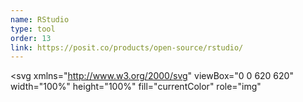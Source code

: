 ```yaml
---
name: RStudio
type: tool
order: 13
link: https://posit.co/products/open-source/rstudio/
---
```


<svg
  xmlns="http://www.w3.org/2000/svg"
  viewBox="0 0 620 620"
  width="100%"
  height="100%"
  fill="currentColor"
  role="img"
>
  <defs>
    <mask id="rstudio-logo">
      <path d="M529.179 529.179c120.983-120.984 120.983-317.136 0-438.12-120.984-120.983-317.136-120.983-438.12 0-120.983 120.984-120.983 317.136 0 438.12 120.984 120.983 317.136 120.983 438.12 0Z" />
      <path
        d="M416.141 408.989h33.6v26.1h-51.3l-85-127.4h-45.3v101.3h44.3v26.1h-111.5v-26.1h38.3v-224.5l-38.3-4.7v-24.7c14.5 3.3 27.1 5.6 42.9 5.6 23.8 0 48.1-5.6 71.9-5.6 46.2 0 89.1 21 89.1 72.3 0 39.7-23.8 64.9-60.7 75.6l72 106Zm-148-126.5 24.3.5c59.3.9 82.1-21.9 82.1-52.3 0-35.5-25.7-49.5-58.3-49.5-15.4 0-31.3 1.4-48.1 3.3v98Z"
        fill="#000"
      />
    </mask>
  </defs>
  <path mask="url(#rstudio-logo)" fill="currentColor" d="M0 0h620v620H0z" />
</svg>
